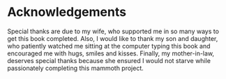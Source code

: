 # Acknowledgements {#sec-acknowledgements .unnumbered .unlisted}

Special thanks are due to my wife, who supported me in so many ways to get this book completed. Also, I would like to thank my son and daughter, who patiently watched me sitting at the computer typing this book and encouraged me with hugs, smiles and kisses. Finally, my mother-in-law, deserves special thanks because she ensured I would not starve while passionately completing this mammoth project.
